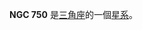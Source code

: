 {{NGCInfoBox|NGCID=NGC 750|發現者=弗里德里希·威廉·赫歇爾|發現日期=1784年9月12日|其他編號=UGC 1430,MCG 5-5-34,ZWG 503.62|曆元=J2000.0
|赤經=1時57分32.6秒
|赤緯=33°12'35"|星座=三角座|星體=星系|星等=12|表面亮度=12.9|藍等=13}}

'''NGC 750''' 是[[三角座|三角座]]的一個[[星系|星系]]。

{{NGCReference|750}}
{{Catalogs|NGC=750}}